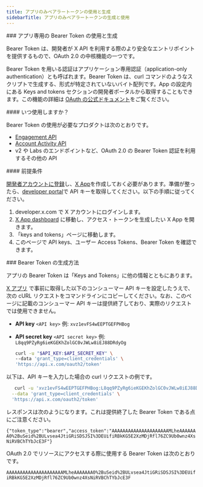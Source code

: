 ```yaml
---
title: アプリのみベアラートークンの使用と生成
sidebarTitle: アプリのみベアラートークンの生成と使用
---
```


<div id="using-and-generating-an-app-only-bearer-token">
  ### アプリ専用の Bearer Token の使用と生成
</div>

Bearer Token は、開発者が X API を利用する際のより安全なエントリポイントを提供するもので、OAuth 2.0 の中核機能の一つです。

Bearer Token を用いる認証はアプリケーション専用認証（application-only authentication）とも呼ばれます。Bearer Token は、curl コマンドのようなスクリプトで生成する、形式が特定されていないバイト配列です。App の設定内にある Keys and tokens セクションの開発者ポータルから取得することもできます。この機能の詳細は [OAuth の公式ドキュメント](https://oauth.net/2/bearer-tokens/)をご覧ください。

<div id="when-are-they-used">
  #### いつ使用しますか？
</div>

Bearer Token の使用が必要なプロダクトは次のとおりです。

- [Engagement API](/ja/x-api/enterprise-gnip-2.0/fundamentals/engagement-api)
- [Account Activity API](/ja/x-api/enterprise-gnip-2.0/fundamentals/account-activity)
- v2 や Labs のエンドポイントなど、OAuth 2.0 の Bearer Token 認証を利用するその他の API

<div id="prerequisites">
  #### 前提条件
</div>

[開発者アカウントに登録](https://developer.x.com/en/portal/petition/essential/basic-info)し、[X App](/ja/resources/fundamentals/developer-apps)を作成しておく必要があります。準備が整ったら、[developer portal](/ja/resources/fundamentals/developer-portal)で API キーを取得してください。以下の手順に従ってください。

1. developer.x.com で X アカウントにログインします。
2. [X App dashboard](https://developer.x.com/content/developer-twitter/en/apps) に移動し、アクセス・トークンを生成したい X App を開きます。
3. 「keys and tokens」ページに移動します。
4. このページで API keys、ユーザー Access Tokens、Bearer Token を確認できます。

<div id="how-to-generate-a-bearer-token">
  ### Bearer Token の生成方法
</div>

アプリの Bearer Token は「Keys and Tokens」に他の情報とともにあります。

[X アプリ](/ja/resources/fundamentals/developer-apps) で事前に取得した以下のコンシューマー API キーを設定したうえで、次の cURL リクエストをコマンドラインにコピーしてください。なお、このページに記載のコンシューマー API キーは提供終了しており、実際のリクエストでは使用できません。

- **API key** `<API key>` 例: `xvz1evFS4wEEPTGEFPHBog`
- **API secret key** `<API secret key>` 例: `L8qq9PZyRg6ieKGEKhZolGC0vJWLw8iEJ88DRdyOg`

  ```bash
  curl -u "$API_KEY:$API_SECRET_KEY" \
  --data 'grant_type=client_credentials' \
  'https://api.x.com/oauth2/token'
  ```

以下は、API キーを入力した場合の curl リクエストの例です。

```bash
   curl -u 'xvz1evFS4wEEPTGEFPHBog:L8qq9PZyRg6ieKGEKhZolGC0vJWLw8iEJ88DRdyOg' \
  --data 'grant_type=client_credentials' \
  'https://api.x.com/oauth2/token'
```

レスポンスは次のようになります。これは提供終了した Bearer Token である点にご注意ください。

`{"token_type":"bearer","access_token":"AAAAAAAAAAAAAAAAAAAAAMLheAAAAAAA0%2BuSeid%2BULvsea4JtiGRiSDSJSI%3DEUifiRBkKG5E2XzMDjRfl76ZC9Ub0wnz4XsNiRVBChTYbJcE3F"}`

OAuth 2.0 でリソースにアクセスする際に使用する Bearer Token は次のとおりです。

`AAAAAAAAAAAAAAAAAAAAAMLheAAAAAAA0%2BuSeid%2BULvsea4JtiGRiSDSJSI%3DEUifiRBkKG5E2XzMDjRfl76ZC9Ub0wnz4XsNiRVBChTYbJcE3F`